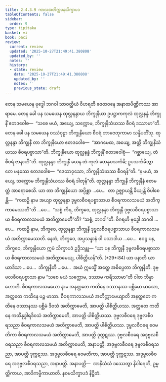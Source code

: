 ```yaml
---
title: 2.4.3.9 ကာလအတိက္ကမနသိက္ခာပဒ
tableOfContents: false
sidebar:
  order: 9
type: tipitaka
basket: vi
book: paci
review:
  current: review
  updated: '2025-10-27T21:49:41.380808'
  updated_by: ''
  notes: ''
  history:
  - state: review
    date: '2025-10-27T21:49:41.380808'
    updated_by: ''
    notes: ''
    previous_state: draft
---
```



<ReviewStatus review={frontmatter.review} showDetails={true} />

<HypothesisAnnotation frontmatter={frontmatter} />

<DynamicBreadcrumb />

<Division number="920" book="paci" e="ch" v="2" p="375">

<Paragraph number="2861" book="paci">
တေန သမယေန ဗုဒ္ဓေါ ဘဂဝါ သာဝတ္ထိယံ ဝိဟရတိ ဇေတဝနေ အနာထပိဏ္ဍိကဿ အာရာမေ. တေန ခေါ ပန သမယေန ထုလ္လနန္ဒာယ ဘိက္ခုနိယာ ဥပဋ္ဌာကကုလံ ထုလ္လနန္ဒံ ဘိက္ခုနိံ ဧတဒဝေါစ—  “သစေ မယံ, အယျေ, သက္ကောမ, ဘိက္ခုနိသံဃဿ စီဝရံ ဒဿာမာ”တိ. တေန ခေါ ပန သမယေန ဝဿံဝုဋ္ဌာ ဘိက္ခုနိယော စီဝရံ ဘာဇေတုကာမာ သန္နိပတိံသု. ထုလ္လနန္ဒာ ဘိက္ခုနီ တာ ဘိက္ခုနိယော ဧတဒဝေါစ—  “အာဂမေထ, အယျေ, အတ္ထိ ဘိက္ခုနိသံဃဿ စီဝရပစ္စာသာ”တိ. ဘိက္ခုနိယော ထုလ္လနန္ဒံ ဘိက္ခုနိံ ဧတဒဝေါစုံ—  “ဂစ္ဆာယျေ, တံ စီဝရံ ဇာနာဟီ”တိ. ထုလ္လနန္ဒာ ဘိက္ခုနီ ယေန တံ ကုလံ တေနုပသင်္ကမိ; ဥပသင်္ကမိတွာ တေ မနုဿေ ဧတဒဝေါစ—  “ဒေထာဝုသော, ဘိက္ခုနိသံဃဿ စီဝရန်”တိ. “န မယံ, အယျေ, သက္ကောမ ဘိက္ခုနိသံဃဿ စီဝရံ ဒါတုန်”တိ.
</Paragraph>

<Paragraph number="2862" book="paci">
ထုလ္လနန္ဒာ ဘိက္ခုနီ ဘိက္ခုနီနံ ဧတမတ္ထံ အာရောစေသိ. ယာ တာ ဘိက္ခုနိယော အပ္ပိစ္ဆာ …ပေ…  တာ ဥဇ္ဈာယန္တိ ခိယျန္တိ ဝိပါစေန္တိ—  “ကထဉှိ နာမ အယျာ ထုလ္လနန္ဒာ ဒုဗ္ဗလစီဝရပစ္စာသာယ စီဝရကာလသမယံ အတိက္ကာမေဿတီ”တိ …ပေ…  “သစ္စံ ကိရ, ဘိက္ခဝေ, ထုလ္လနန္ဒာ ဘိက္ခုနီ ဒုဗ္ဗလစီဝရပစ္စာသာယ စီဝရကာလသမယံ အတိက္ကာမေတီ”တိ? “သစ္စံ, ဘဂဝါ”တိ. ဝိဂရဟိ ဗုဒ္ဓေါ ဘဂဝါ …ပေ…  ကထဉှိ နာမ, ဘိက္ခဝေ, ထုလ္လနန္ဒာ ဘိက္ခုနီ ဒုဗ္ဗလစီဝရပစ္စာသာယ စီဝရကာလသမယံ အတိက္ကာမေဿတိ. နေတံ, ဘိက္ခဝေ, အပ္ပသန္နာနံ ဝါ ပသာဒါယ …ပေ…  ဧဝဉ္စ ပန, ဘိက္ခဝေ, ဘိက္ခုနိယော ဣမံ သိက္ခာပဒံ ဥဒ္ဒိသန္တု—
</Paragraph>

</Division>
<Division number="921" book="paci" e="ch" v="2" p="376">

<Paragraph number="2863" book="paci">
<Emphasis>“ယာ ပန ဘိက္ခုနီ ဒုဗ္ဗလစီဝရပစ္စာသာယ စီဝရကာလသမယံ အတိက္ကာမေယျ, ပါစိတ္တိယန်”</Emphasis>တိ. (*29*:<Emphasis>84</Emphasis>)
</Paragraph>

</Division>
<Division number="922" book="paci" e="ch" v="2" p="376">

<Paragraph number="2864" book="paci">
<Emphasis>ယာ ပနာ</Emphasis>တိ ယာ ယာဒိသာ …ပေ…  <Emphasis>ဘိက္ခုနီ</Emphasis>တိ …ပေ…  အယံ ဣမသ္မိံ အတ္ထေ အဓိပ္ပေတာ ဘိက္ခုနီတိ.
</Paragraph>

<Paragraph number="2865" book="paci">
<Emphasis>ဒုဗ္ဗလစီဝရပစ္စာသာ</Emphasis> နာမ “သစေ မယံ သက္ကောမ, ဒဿာမ ကရိဿာမာ”တိ ဝါစာ ဘိန္နာ ဟောတိ.
</Paragraph>

<Paragraph number="2866" book="paci">
<Emphasis>စီဝရကာလသမယော</Emphasis> နာမ အနတ္ထတေ ကထိနေ ဝဿာနဿ ပစ္ဆိမော မာသော, အတ္ထတေ ကထိနေ ပဉ္စ မာသာ.
</Paragraph>

<Paragraph number="2867" book="paci">
<Emphasis>စီဝရကာလသမယံ အတိက္ကာမေယျာ</Emphasis>တိ အနတ္ထတေ ကထိနေ ဝဿာနဿ ပစ္ဆိမံ ဒိဝသံ အတိက္ကာမေတိ, အာပတ္တိ ပါစိတ္တိယဿ. အတ္ထတေ ကထိနေ ကထိနုဒ္ဓါရဒိဝသံ အတိက္ကာမေတိ, အာပတ္တိ ပါစိတ္တိယဿ.
</Paragraph>

</Division>
<Division number="923" book="paci" e="ch" v="2" p="376">

<Paragraph number="2868" book="paci">
ဒုဗ္ဗလစီဝရေ ဒုဗ္ဗလစီဝရသညာ စီဝရကာလသမယံ အတိက္ကာမေတိ, အာပတ္တိ ပါစိတ္တိယဿ. ဒုဗ္ဗလစီဝရေ ဝေမတိကာ စီဝရကာလသမယံ အတိက္ကာမေတိ, အာပတ္တိ ဒုက္ကဋဿ. ဒုဗ္ဗလစီဝရေ အဒုဗ္ဗလစီဝရသညာ စီဝရကာလသမယံ အတိက္ကာမေတိ, အနာပတ္တိ.
</Paragraph>

<Paragraph number="2869" book="paci">
အဒုဗ္ဗလစီဝရေ ဒုဗ္ဗလစီဝရသညာ, အာပတ္တိ ဒုက္ကဋဿ. အဒုဗ္ဗလစီဝရေ ဝေမတိကာ, အာပတ္တိ ဒုက္ကဋဿ. အဒုဗ္ဗလစီဝရေ အဒုဗ္ဗလစီဝရသညာ, အနာပတ္တိ.
</Paragraph>

</Division>
<Division number="924" book="paci" e="ch" v="2" p="376">

<Paragraph number="2870" book="paci">
အနာပတ္တိ—  အာနိသံသံ ဒဿေတွာ နိဝါရေတိ, ဥမ္မတ္တိကာယ, အာဒိကမ္မိကာယာတိ.

</Paragraph>
</Division>

<Paragraph number="2871" type="center" book="paci">
နဝမသိက္ခာပဒံ နိဋ္ဌိတံ.
</Paragraph>
